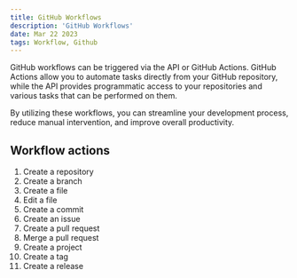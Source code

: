 ```yaml
---
title: GitHub Workflows
description: 'GitHub Workflows'
date: Mar 22 2023
tags: Workflow, Github
---
```


GitHub workflows can be triggered via the API or GitHub Actions. GitHub Actions allow you to automate tasks directly from your GitHub repository, while the API provides programmatic access to your repositories and various tasks that can be performed on them.

By utilizing these workflows, you can streamline your development process, reduce manual intervention, and improve overall productivity.

## Workflow actions

1. Create a repository
2. Create a branch
3. Create a file
4. Edit a file
5. Create a commit
6. Create an issue
7. Create a pull request
8. Merge a pull request
9. Create a project
10. Create a tag
11. Create a release
